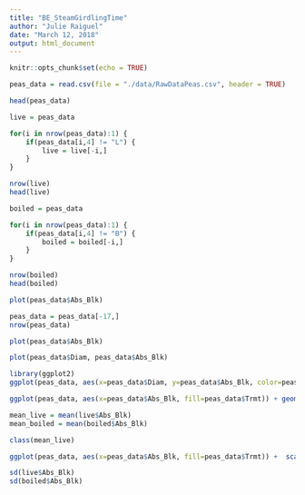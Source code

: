 ```yaml
---
title: "BE_SteamGirdlingTime"
author: "Julie Raiguel"
date: "March 12, 2018"
output: html_document
---
```


```r
knitr::opts_chunk$set(echo = TRUE)
```

```r
peas_data = read.csv(file = "./data/RawDataPeas.csv", header = TRUE)

head(peas_data)

```

```r
live = peas_data

for(i in nrow(peas_data):1) {
    if(peas_data[i,4] != "L") {
        live = live[-i,] 
    }
}

nrow(live)
head(live)
```

```r
boiled = peas_data

for(i in nrow(peas_data):1) {
    if(peas_data[i,4] != "B") {
        boiled = boiled[-i,] 
    }
}

nrow(boiled)
head(boiled)
```

```r
plot(peas_data$Abs_Blk)
```

```r
peas_data = peas_data[-17,]
nrow(peas_data)
```

```r
plot(peas_data$Abs_Blk)
```

```r
plot(peas_data$Diam, peas_data$Abs_Blk)
```

```r
library(ggplot2)
ggplot(peas_data, aes(x=peas_data$Diam, y=peas_data$Abs_Blk, color=peas_data$Trmt)) + geom_point()


```

```r
ggplot(peas_data, aes(x=peas_data$Abs_Blk, fill=peas_data$Trmt)) + geom_histogram(binwidth=.02)
```

```r
mean_live = mean(live$Abs_Blk)
mean_boiled = mean(boiled$Abs_Blk)

class(mean_live)
```

```r
ggplot(peas_data, aes(x=peas_data$Abs_Blk, fill=peas_data$Trmt)) +  scale_fill_manual(values = alpha(c("blue", "red"))) + geom_histogram(binwidth=.01) + geom_vline(xintercept = mean_live, color = "red") +geom_vline(xintercept = mean_boiled, color = "blue")
```

```r
sd(live$Abs_Blk)
sd(boiled$Abs_Blk)
```

